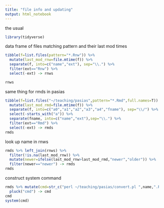 ```yaml
---
title: "file info and updating"
output: html_notebook
---
```


the usual

```r
library(tidyverse)
```

data frame of files matching pattern and their last mod times

```r
tibble(f=list.files(pattern="*.Rnw")) %>% 
  mutate(last_mod_rnw=file.mtime(f)) %>% 
  separate(f, into=c("name","ext"), sep="\\.") %>%
  filter(ext=="Rnw") %>% 
  select(-ext) -> rnws
```

```r
rnws
```

same thing for rmds in pasias

```r
tibble(f=list.files("~/teaching/pasias",pattern="*.Rmd",full.names=T)) %>% 
  mutate(last_mod_rmd=file.mtime(f)) %>% 
  separate(f, into=c("a0","a1","a2","a3","a4","fname"), sep="\\/") %>% 
  select(-starts_with("a")) %>%
  separate(fname, into=c("name","ext"),sep="\\.") %>% 
  filter(ext=="Rmd") %>% 
  select(-ext) -> rmds
rmds
```

look up name in rnws

```r
rmds %>% left_join(rnws) %>% 
  filter(!is.na(last_mod_rnw)) %>% 
  mutate(newer=ifelse(last_mod_rnw>last_mod_rmd,"newer","older")) %>% 
  filter(newer=="newer") -> rmds
rmds
```

construct system command

```r
rmds %>% mutate(cmd=str_c("perl ~/teaching/pasias/convert.pl ",name,".Rnw > ~/teaching/pasias/",name,".Rmd")) %>% 
  pluck("cmd") -> cmd
cmd
system(cmd)
```


